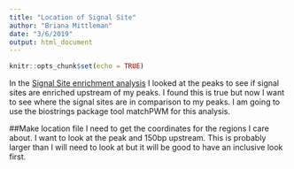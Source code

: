 ```yaml
---
title: "Location of Signal Site"
author: "Briana Mittleman"
date: "3/6/2019"
output: html_document
---
```


```r
knitr::opts_chunk$set(echo = TRUE)
```

In the [Signal Site enrichment analysis](SignalSiteEnrich.html) I looked at the peaks to see if signal sites are enriched upstream of my peaks. I found this is true but now I want to see where the signal sites are in comparison to my peaks. I am going to use the biostrings package tool matchPWM for this analysis.

##Make location file
I need to get the coordinates for the regions I care about. I want to look at the peak and 150bp upstream. This is probably larger than I will need  to look at but it will be good to have an inclusive look first.  

